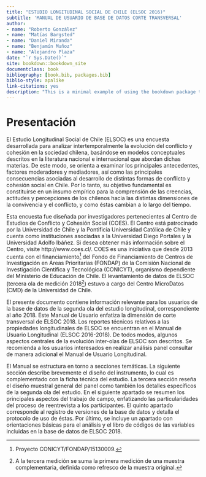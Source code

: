 ```yaml
--- 
title: "ESTUDIO LONGITUDINAL SOCIAL DE CHILE (ELSOC 2016)"
subtitle: 'MANUAL DE USUARIO DE BASE DE DATOS CORTE TRANSVERSAL'
author: 
- name: "Roberto González"
- name: "Matías Bargsted"
- name: "Daniel Miranda"
- name: "Benjamín Muñoz"
- name: "Alejandro Plaza"
date: "`r Sys.Date()`"
site: bookdown::bookdown_site
documentclass: book
bibliography: [book.bib, packages.bib]
biblio-style: apalike
link-citations: yes
description: "This is a minimal example of using the bookdown package to write a book. The output format for this example is bookdown::gitbook."
---
```

# Presentación {#presentacion}

El Estudio Longitudinal Social de Chile (ELSOC) es una encuesta desarrollada para analizar intertemporalmente la evolución del conflicto y cohesión en la sociedad chilena, basándose en modelos conceptuales descritos en la literatura nacional e internacional que abordan dichas materias. De este modo, se orienta a examinar los principales antecedentes, factores moderadores y mediadores, así como las principales consecuencias asociadas al desarrollo de distintas formas de conflicto y cohesión social en Chile. Por lo tanto, su objetivo fundamental es constituirse en un insumo empírico para la comprensión de las creencias, actitudes y percepciones de los chilenos hacia las distintas dimensiones de la convivencia y el conflicto, y como éstas cambian a lo largo del tiempo.

Esta encuesta fue diseñada por investigadores pertenecientes al Centro de Estudios de Conflicto y Cohesión Social (COES). El Centro está patrocinado por la Universidad de Chile y la Pontificia Universidad Católica de Chile y cuenta como instituciones asociadas a la Universidad Diego Portales y la Universidad Adolfo Ibáñez. Si desea obtener más información sobre el Centro, visite http://www.coes.cl/. COES es una iniciativa que desde 2013 cuenta con el financiamiento^[Proyecto CONICYT/FONDAP/15130009.] del Fondo de Financiamiento de Centros de Investigación en Áreas Prioritarias (FONDAP) de la Comisión Nacional de Investigación Científica y Tecnológica (CONICYT), organismo dependiente del Ministerio de Educación de Chile. El levantamiento de datos de ELSOC (tercera ola de medición 2018^[A la tercera medición se suma la primera medición de una muestra complementaria, definida como refresco de la muestra original.]) estuvo a cargo del Centro MicroDatos (CMD) de la Universidad de Chile.

El presente documento contiene información relevante para los usuarios de la base de datos de la segunda ola del estudio longitudinal, correspondiente al año 2018. Este Manual de Usuario enfatiza la dimensión de corte transversal de ELSOC 2018. Los reportes técnicos relativos a las propiedades longitudinales de ELSOC se encuentran en el Manual de Usuario Longitudinal (ELSOC 2016-2018). De todos modos, algunos aspectos centrales de la evolución inter-olas de ELSOC son descritos. Se recomienda a los usuarios interesados en realizar análisis panel consultar de manera adicional el Manual de Usuario Longitudinal.

El Manual se estructura en torno a secciones temáticas. La siguiente sección describe brevemente el diseño del instrumento, lo cual es complementado con la ficha técnica del estudio. La tercera sección reseña el diseño muestral general del panel como también los detalles específicos de la segunda ola del estudio. En el siguiente apartado se resumen los principales aspectos del trabajo de campo, enfatizando las particularidades del proceso de reentrevista a los participantes. El quinto apartado corresponde al registro de versiones de la base de datos y detalla el protocolo de uso de éstas. Por último, se incluye un apartado con orientaciones básicas para el análisis y el libro de códigos de las variables incluidas en la base de datos de ELSOC 2018.